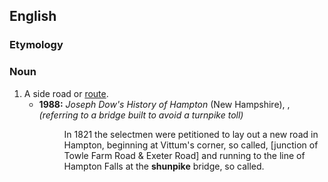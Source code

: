 ==English==

===Etymology===
{{blend|shun|turnpike|lang=en}}

===Noun===
{{en-noun}}

# A side road or [[route]].
#* '''1988:''' ''Joseph Dow's History of Hampton'' (New Hampshire), {{ISBN|0914339222}}, ''(referring to a bridge built to avoid a turnpike toll)''
#*: In 1821 the selectmen were petitioned to lay out a new road in Hampton, beginning at Vittum's corner, so called, [junction of Towle Farm Road & Exeter Road] and running to the line of Hampton Falls at the '''shunpike''' bridge, so called.